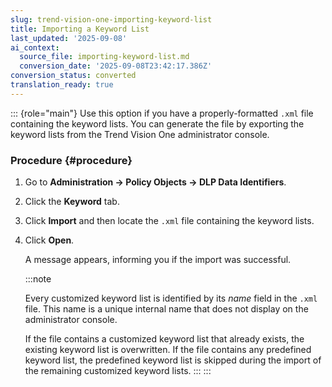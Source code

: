```yaml
---
slug: trend-vision-one-importing-keyword-list
title: Importing a Keyword List
last_updated: '2025-09-08'
ai_context:
  source_file: importing-keyword-list.md
  conversion_date: '2025-09-08T23:42:17.386Z'
conversion_status: converted
translation_ready: true
---
```


::: {role="main"}
Use this option if you have a properly-formatted `.xml` file containing the keyword lists. You can generate the file by exporting the keyword lists from the Trend Vision One administrator console.

### Procedure {#procedure}

1.  Go to **Administration → Policy Objects → DLP Data Identifiers**.

2.  Click the **Keyword** tab.

3.  Click **Import** and then locate the `.xml` file containing the keyword lists.

4.  Click **Open**.

    A message appears, informing you if the import was successful.

    :::note

    Every customized keyword list is identified by its *name* field in the `.xml` file. This name is a unique internal name that does not display on the administrator console.

    If the file contains a customized keyword list that already exists, the existing keyword list is overwritten. If the file contains any predefined keyword list, the predefined keyword list is skipped during the import of the remaining customized keyword lists.
    :::
:::
